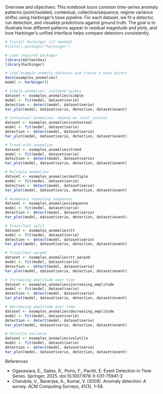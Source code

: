 Overview and objectives: This notebook tours common time-series anomaly patterns (point/isolated, contextual, collective/sequence, regime variance shifts) using Harbinger’s base pipeline. For each dataset, we fit a detector, run detection, and visualize predictions against ground truth. The goal is to illustrate how different patterns appear in residual magnitude and plots, and how Harbinger’s unified interface helps compare detectors consistently.

```r
# Install Harbinger (if needed)
#install.packages("harbinger")
```

```r
# Load required packages
library(daltoolbox)
library(harbinger) 
```

```r
# Load example anomaly datasets and create a base object
data(examples_anomalies)
model <- harbinger()
```

```r
# Simple anomalies: isolated spikes
dataset <- examples_anomalies$simple
model <- fit(model, dataset$serie)
detection <- detect(model, dataset$serie)
har_plot(model, dataset$serie, detection, dataset$event)

```

```r
# Contextual anomalies: depend on local context
dataset <- examples_anomalies$contextual
model <- fit(model, dataset$serie)
detection <- detect(model, dataset$serie)
har_plot(model, dataset$serie, detection, dataset$event)

```

```r
# Trend with anomalies
dataset <- examples_anomalies$trend
model <- fit(model, dataset$serie)
detection <- detect(model, dataset$serie)
har_plot(model, dataset$serie, detection, dataset$event)

```

```r
# Multiple anomalies
dataset <- examples_anomalies$multiple
model <- fit(model, dataset$serie)
detection <- detect(model, dataset$serie)
har_plot(model, dataset$serie, detection, dataset$event)

```

```r
# Anomalous repeating sequences
dataset <- examples_anomalies$sequence
model <- fit(model, dataset$serie)
detection <- detect(model, dataset$serie)
har_plot(model, dataset$serie, detection, dataset$event)

```

```r
# Train/Test split
dataset <- examples_anomalies$tt
model <- fit(model, dataset$serie)
detection <- detect(model, dataset$serie)
har_plot(model, dataset$serie, detection, dataset$event)

```

```r
# Train/Test warped
dataset <- examples_anomalies$tt_warped
model <- fit(model, dataset$serie)
detection <- detect(model, dataset$serie)
har_plot(model, dataset$serie, detection, dataset$event)

```

```r
# Increasing amplitude over time
dataset <- examples_anomalies$increasing_amplitude
model <- fit(model, dataset$serie)
detection <- detect(model, dataset$serie)
har_plot(model, dataset$serie, detection, dataset$event)

```

```r
# Decreasing amplitude over time
dataset <- examples_anomalies$decreasing_amplitude
model <- fit(model, dataset$serie)
detection <- detect(model, dataset$serie)
har_plot(model, dataset$serie, detection, dataset$event)

```

```r
# Volatile variance
dataset <- examples_anomalies$volatile
model <- fit(model, dataset$serie)
detection <- detect(model, dataset$serie)
har_plot(model, dataset$serie, detection, dataset$event)

```

References

- Ogasawara, E., Salles, R., Porto, F., Pacitti, E. Event Detection in Time Series. Springer, 2025. doi:10.1007/978-3-031-75941-3
- Chandola, V., Banerjee, A., Kumar, V. (2009). Anomaly detection: A survey. ACM Computing Surveys, 41(3), 1–58.
